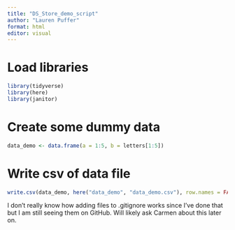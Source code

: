 ```yaml
---
title: "DS_Store_demo_script"
author: "Lauren Puffer"
format: html
editor: visual
---
```


# Load libraries

```r
library(tidyverse)
library(here)
library(janitor)

```

# Create some dummy data

```r
data_demo <- data.frame(a = 1:5, b = letters[1:5])
```

# Write csv of data file

```r
write.csv(data_demo, here("data_demo", "data_demo.csv"), row.names = FALSE)
```

I don't really know how adding files to .gitignore works since I've done that but I am still seeing them on GitHub. Will likely ask Carmen about this later on.
